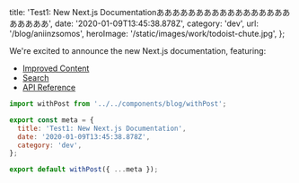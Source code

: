 
  title: 'Test1: New Next.js Documentationああああああああああああああああああああああ',
  date: '2020-01-09T13:45:38.878Z',
  category: 'dev',
  url: '/blog/aniinzsomos',
  heroImage: '/static/images/work/todoist-chute.jpg',
};


We're excited to announce the new Next.js documentation, featuring:

- [Improved Content](#improved-content)
- [Search](#search)
- [API Reference](#api-reference)

```js
import withPost from '../../components/blog/withPost';

export const meta = {
  title: 'Test1: New Next.js Documentation',
  date: '2020-01-09T13:45:38.878Z',
  category: 'dev',
};

export default withPost({ ...meta });
```
